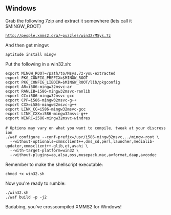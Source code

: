 == Windows ==

Grab the following 7zip and extract it somewhere (lets call it $MINGW_ROOT)

 http://people.xmms2.org/~puzzles/win32/MSys.7z

And then get mingw:

 aptitude install mingw

Put the following in a win32.sh:

 export MINGW_ROOT=/path/to/Msys.7z-you-extracted
 export PKG_CONFIG_PREFIX=$MINGW_ROOT
 export PKG_CONFIG_LIBDIR=$MINGW_ROOT/lib/pkgconfig
 export AR=i586-mingw32msvc-ar
 export RANLIB=i586-mingw32msvc-ranlib
 export CC=i586-mingw32msvc-gcc
 export CPP=i586-mingw32msvc-g++
 export CXX=i586-mingw32msvc-g++
 export LINK_CC=i586-mingw32msvc-gcc
 export LINK_CXX=i586-mingw32msvc-g++
 export WINRC=i586-mingw32msvc-windres
 
 # Options may vary on what you want to compile, tweak at your discression
 ./waf configure --conf-prefix=/usr/i586-mingw32msvc,../mingw-root \
   --without-optionals=xmmsclient++,dns_sd,perl,launcher,medialib-updater,xmmsclient++-glib,et,avahi \
   --with-target-platform=win32 \
   --without-plugins=ao,alsa,oss,musepack,mac,avformat,daap,avcodec

Remember to make the shellscript executable:

 chmod +x win32.sh

Now you're ready to rumble:
 ./win32.sh
 ./waf build -p -j2

Badabing, you've crosscompiled XMMS2 for Windows!